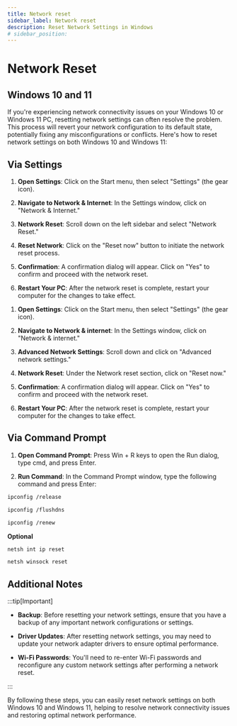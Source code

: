 ```yaml
---
title: Network reset
sidebar_label: Network reset
description: Reset Network Settings in Windows
# sidebar_position: 
---
```




# Network Reset

## Windows 10 and 11

If you're experiencing network connectivity issues on your Windows 10 or Windows 11 PC, resetting network settings can often resolve the problem. This process will revert your network configuration to its default state, potentially fixing any misconfigurations or conflicts. Here's how to reset network settings on both Windows 10 and Windows 11:

## Via Settings

<Tabs groupId="operating-systems">
  <TabItem value="win10" label="Windows 10">

1. **Open Settings**: Click on the Start menu, then select "Settings" (the gear icon).

2. **Navigate to Network & Internet**: In the Settings window, click on "Network & Internet."

3. **Network Reset**: Scroll down on the left sidebar and select "Network Reset."

4. **Reset Network**: Click on the "Reset now" button to initiate the network reset process.

5. **Confirmation**: A confirmation dialog will appear. Click on "Yes" to confirm and proceed with the network reset.

6. **Restart Your PC**: After the network reset is complete, restart your computer for the changes to take effect.

  </TabItem>
  <TabItem value="win11" label="Windows 11">

1. **Open Settings**: Click on the Start menu, then select "Settings" (the gear icon).

2. **Navigate to Network & internet**: In the Settings window, click on "Network & internet."

3. **Advanced Network Settings**: Scroll down and click on "Advanced network settings."

4. **Network Reset**: Under the Network reset section, click on "Reset now."

5. **Confirmation**: A confirmation dialog will appear. Click on "Yes" to confirm and proceed with the network reset.

6. **Restart Your PC**: After the network reset is complete, restart your computer for the changes to take effect.
  </TabItem>
</Tabs>


## Via Command Prompt

1. **Open Command Prompt**: Press Win + R keys to open the Run dialog, type cmd, and press Enter.

2. **Run Command**: In the Command Prompt window, type the following command and press Enter:

```sh
ipconfig /release
```

```sh
ipconfig /flushdns
```
```sh
ipconfig /renew
```

**Optional**

```sh
netsh int ip reset
```

```sh
netsh winsock reset
```



## Additional Notes

:::tip[Important]



- **Backup**: Before resetting your network settings, ensure that you have a backup of any important network configurations or settings.
  
- **Driver Updates**: After resetting network settings, you may need to update your network adapter drivers to ensure optimal performance.

- **Wi-Fi Passwords**: You'll need to re-enter Wi-Fi passwords and reconfigure any custom network settings after performing a network reset.



:::

By following these steps, you can easily reset network settings on both Windows 10 and Windows 11, helping to resolve network connectivity issues and restoring optimal network performance.